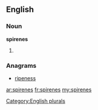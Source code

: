 ==English==

===Noun===
'''spirenes'''

# {{plural of|[[spirene]]}}

===Anagrams===
* [[ripeness#English|ripeness]]

[[Category:English plurals]]

[[ar:spirenes]]
[[fr:spirenes]]
[[my:spirenes]]